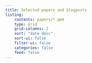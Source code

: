 ```yaml
---
title: Selected papers and blogposts
listing:
    contents: papers/*.qmd
    type: grid
    grid-columns: 2
    sort: "date desc"
    sort-ui: false
    filter-ui: false
    categories: false
    feed: false
---
```

